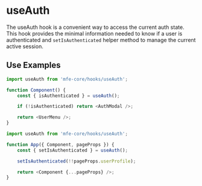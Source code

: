 
<Meta title="Hooks/useAuth/Overview" />

# useAuth

The useAuth hook is a convenient way to access the current auth state.
This hook provides the minimal information needed to know if a user is authenticated and `setIsAuthenticated` helper method to manage the current active session.

## Use Examples

```js
import useAuth from 'mfe-core/hooks/useAuth';

function Component() {
    const { isAuthenticated } = useAuth();

    if (!isAuthenticated) return <AuthModal />;

    return <UserMenu />;
}
```

```js
import useAuth from 'mfe-core/hooks/useAuth';

function App({ Component, pageProps }) {
    const { setIsAuthenticated } = useAuth();

    setIsAuthenticated(!!pageProps.userProfile);

    return <Component {...pageProps} />;
}
```
